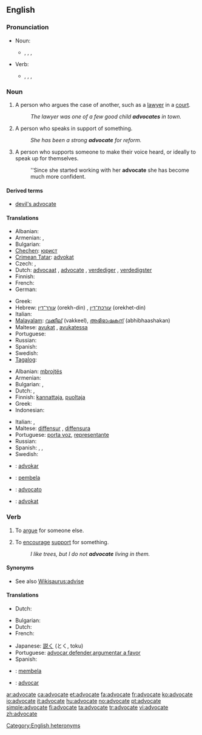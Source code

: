 ==English==

===Pronunciation===
* Noun:
** {{enPR|ăd'vəkət}}, {{IPA|/ˈædvəkət/}}, {{SAMPA|/"{dv@k@t/}}, {{audio|en-us-advocate-noun.ogg|Audio (US)}}
* Verb:
** {{enPR|ăd'vəkāt}}, {{IPA|/ˈædvəkeɪt/}}, {{SAMPA|/"{dv@keIt/}}, {{audio|en-us-advocate-verb.ogg|Audio (US)}}

===Noun===
{{en-noun}}

# A person who argues the case of another, such as a [[lawyer]] in a [[court]].
#: ''The lawyer was one of a few good child '''advocates''' in town.''
# A person who speaks in support of something.
#: ''She has been a strong '''advocate''' for reform.''
# A person who supports someone to make their voice heard, or ideally to speak up for themselves.
#: ''Since she started working with her '''advocate''' she has become much more confident.

====Derived terms====
* [[devil's advocate]]

====Translations====
{{trans-top|person who argues the case of another}}
* Albanian: {{t+|sq|avokat|xs=Albanian}}
* Armenian: {{t-|hy|փաստաբան|tr=p’astaban|sc=Armn|xs=Armenian}},  {{t|hy|իրավաբան|tr=iravaban|sc=Armn|xs=Armenian}}
* Bulgarian: {{t+|bg|адвокат|sc=Cyrl}}
* [[Chechen]]: [[юрист]]
* [[Crimean Tatar]]: [[advokat#Crimean Tatar|advokat]]
* Czech: {{t-|cs|obhájce|m}}, {{t-|cs|advokát|m}}
* Dutch: [[advocaat]] {{m}}, [[advocate]] {{f}}, [[verdediger]] {{m}}, [[verdedigster]] {{m}}
* Finnish: {{t+|fi|asianajaja}}
* French: {{t+|fr|avocat|m}}
* German: {{t+|de|Rechtsanwalt}}
{{trans-mid}}
* Greek: {{t|el|συνήγορος|m|f|tr=sinígoros|sc=Grek}}
* Hebrew: [[עורך־דין]] (orekh-din) {{m}}, [[עורכת־דין]] (orekhet-din) {{f}}
* Italian: {{t+|it|avvocato}}
* [[Malayalam]]: [[വക്കീല്]] (vakkeel), [[അഭിഭാഷകന്]] (abhibhaashakan)
* Maltese: [[avukat]] {{m}}, [[avukatessa]] {{f}}
* Portuguese: {{t+|pt|advogado}}
* Russian: {{t+|ru|адвокат|m|sc=Cyrl}}
* Spanish: {{t+|es|abogado}}
* Swedish: {{t+|sv|advokat}}
* [[Tagalog]]: {{t+|tl|abogado|xs=Tagalog}}
{{trans-bottom}}

{{trans-top|person who speaks in support of something}}
* Albanian: [[mbrojtës]]
* Armenian: {{t|hy|կողմնակից|tr=koġmnakic’|sc=Armn|xs=Armenian}}
* Bulgarian: {{t|bg|защитник|sc=Cyrl}},  {{t|bg|поддръжник|sc=Cyrl}}
* Dutch: {{t+|nl|voorstander}}, {{t-|nl|verdediger}}
* Finnish: [[kannattaja]], [[puoltaja]]
* Greek: {{t|el|υπερασπιστής|m|tr=iperaspistís|sc=Grek}}
* Indonesian: {{t|id|pembela|xs=Indonesian}}
{{trans-mid}}
* Italian: {{t-|it|sostenitore|m}}, {{t-|it|sostenitrice|f}}
* Maltese: [[diffensur]] {{m}}, [[diffensura]] {{f}}
* Portuguese: [[porta voz]], [[representante]]
* Russian: {{t+|ru|сторонник|m|sc=Cyrl}}
* Spanish: {{t-|es|portavoz}}, {{t-|es|representante}}, {{t-|es|vocero}}
* Swedish: {{t+|sv|förespråka}}
{{trans-bottom}}

{{checktrans-top}}
* {{ttbc|Ido}}: [[advokar]]
* {{ttbc|Indonesian}}: [[bela|pembela]]
* {{ttbc|Interlingua}}: [[advocato]]
* {{ttbc|Norwegian}}: [[advokat]]

{{trans-bottom}}

===Verb===
{{en-verb|advocat|ing}}

# {{transitive}} To [[argue]] for someone else.
# {{transitive}} To [[encourage]] [[support]] for something.
#: ''I like trees, but I do not '''advocate''' living in them.''

====Synonyms====
* See also [[Wikisaurus:advise]]

====Translations====
{{trans-top|argue for}}
* Dutch: {{t+|nl|bepleiten}}
{{trans-mid}}
{{trans-bottom}}

{{trans-top|encourage support for}}
* Bulgarian: {{t|bg|застъпвам се за|sc=Cyrl}}
* Dutch: {{t+|nl|aanbevelen}}
* French: {{t+|fr|préconiser}}
{{trans-mid}}
* Japanese: [[説く]] (とく, toku)
* Portuguese: [[advocar]],[[defender]],[[argumentar a favor]]
* Spanish: {{t+|es|abogar}}
{{trans-bottom}}

{{checktrans-top}}
* {{ttbc|Indonesian}}: [[bela|membela]]
* {{ttbc|Interlingua}}: [[advocar]]
{{trans-bottom}}

{{anagrams:en/aacdeotv}}

[[Category:English heteronyms]]

[[ar:advocate]]
[[ca:advocate]]
[[et:advocate]]
[[fa:advocate]]
[[fr:advocate]]
[[ko:advocate]]
[[io:advocate]]
[[it:advocate]]
[[hu:advocate]]
[[no:advocate]]
[[pt:advocate]]
[[simple:advocate]]
[[fi:advocate]]
[[ta:advocate]]
[[tr:advocate]]
[[vi:advocate]]
[[zh:advocate]]